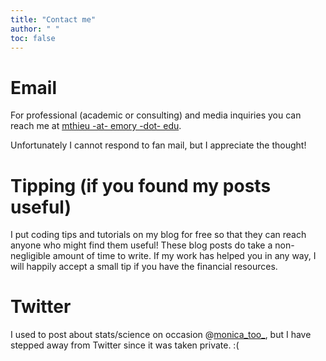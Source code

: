 ```yaml
---
title: "Contact me"
author: " "
toc: false
---
```


# Email

For professional (academic or consulting) and media inquiries you can reach me at [mthieu -at- emory -dot- edu](mailto:mthieu@emory.edu).

Unfortunately I cannot respond to fan mail, but I appreciate the thought!

# Tipping (if you found my posts useful)

I put coding tips and tutorials on my blog for free so that they can reach anyone who might find them useful! These blog posts do take a non-negligible amount of time to write. If my work has helped you in any way, I will happily accept a small tip if you have the financial resources.

<script type='text/javascript' src='https://storage.ko-fi.com/cdn/widget/Widget_2.js'></script><script type='text/javascript'>kofiwidget2.init('Support Me on Ko-fi', '#f06f52', 'A0A5YCE59');kofiwidget2.draw();</script> 

# Twitter

I used to post about stats/science on occasion @[monica_too_](https://twitter.com/monica_too_), but I have stepped away from Twitter since it was taken private. :(
